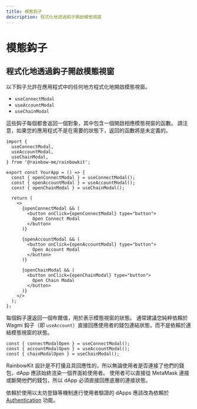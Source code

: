 ```yaml
---
title: 模態鈎子
description: 程式化地透過鈎子開啟模態視窗
---
```


# 模態鈎子

## 程式化地透過鈎子開啟模態視窗

以下鈎子允許在應用程式中的任何地方程式化地開啟模態視窗。

- `useConnectModal`
- `useAccountModal`
- `useChainModal`

這些鈎子每個都會返回一個對象，其中包含一個開啟相應模態視窗的函數。 請注意，如果您的應用程式不是在需要的狀態下，返回的函數將是未定義的。

```tsx
import {
  useConnectModal,
  useAccountModal,
  useChainModal,
} from '@rainbow-me/rainbowkit';

export const YourApp = () => {
  const { openConnectModal } = useConnectModal();
  const { openAccountModal } = useAccountModal();
  const { openChainModal } = useChainModal();

  return (
    <>
      {openConnectModal && (
        <button onClick={openConnectModal} type="button">
          Open Connect Modal
        </button>
      )}

      {openAccountModal && (
        <button onClick={openAccountModal} type="button">
          Open Account Modal
        </button>
      )}

      {openChainModal && (
        <button onClick={openChainModal} type="button">
          Open Chain Modal
        </button>
      )}
    </>
  );
};
```

每個鈎子還返回一個布爾值，用於表示模態視窗的狀態。 通常建議您純粹依賴於 Wagmi 鈎子（即 `useAccount`）直接回應使用者的錢包連結狀態，而不是依賴於連結模態視窗的狀態。

```tsx
const { connectModalOpen } = useConnectModal();
const { accountModalOpen } = useAccountModal();
const { chainModalOpen } = useChainModal();
```

RainbowKit 設計是不打擾且具回應性的，所以無論使用者是否連接了他們的錢包，dApp 應該始終渲染一個界面給使用者。 使用者可以直接從 MetaMask 連接或斷開他們的錢包，所以 dApp 必須直接回應底層的連接狀態。

依賴於使用以太坊登錄等機制進行使用者驗證的 dApps 應該改為依賴於 [Authentication](/docs/authentication) 功能。

